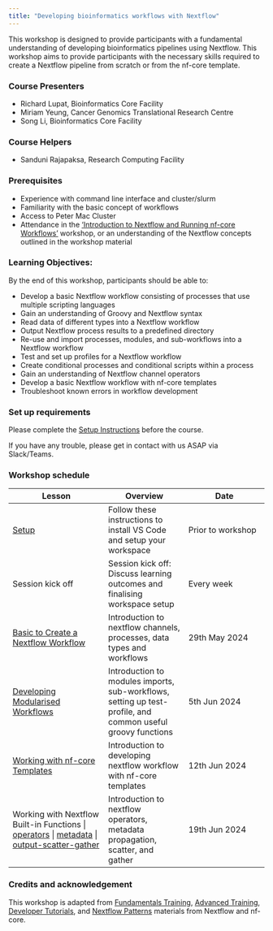 ```yaml
---
title: "Developing bioinformatics workflows with Nextflow"
---
```


This workshop is designed to provide participants with a fundamental understanding of developing bioinformatics pipelines using Nextflow. This workshop aims to provide participants with the necessary skills required to create a Nextflow pipeline from scratch or from the nf-core template. 

### Course Presenters

- Richard Lupat, Bioinformatics Core Facility
- Miriam Yeung, Cancer Genomics Translational Research Centre
- Song Li, Bioinformatics Core Facility

### Course Helpers

- Sanduni Rajapaksa, Research Computing Facility

### Prerequisites

- Experience with command line interface and cluster/slurm
- Familiarity with the basic concept of workflows
- Access to Peter Mac Cluster
- Attendance in the ['Introduction to Nextflow and Running nf-core Workflows'](./1_intro_run_nf.qmd) workshop, or an understanding of the Nextflow concepts outlined in the workshop material 

### Learning Objectives:
By the end of this workshop, participants should be able to:

- Develop a basic Nextflow workflow consisting of processes that use multiple scripting languages
- Gain an understanding of Groovy and Nextflow syntax
- Read data of different types into a Nextflow workflow
- Output Nextflow process results to a predefined directory
- Re-use and import processes, modules, and sub-workflows into a Nextflow workflow
- Test and set up profiles for a Nextflow workflow
- Create conditional processes and conditional scripts within a process
- Gain an understanding of Nextflow channel operators 
- Develop a basic Nextflow workflow with nf-core templates 
- Troubleshoot known errors in workflow development

### Set up requirements
Please complete the [Setup Instructions](../workshops/00_setup.html) before the course.

If you have any trouble, please get in contact with us ASAP via Slack/Teams.

### Workshop schedule

| Lesson     | Overview | Date | 
|------------|----------| ---------- |
| [Setup](../workshops/00_setup.html)| Follow these instructions to install VS Code and setup your workspace | Prior to workshop | 
| Session kick off| Session kick off: Discuss learning outcomes and finalising workspace setup | Every week |
| [Basic to Create a Nextflow Workflow](../workshops/3.1_creating_a_workflow.html)| Introduction to nextflow channels, processes, data types and workflows | 29th May 2024 | 
| [Developing Modularised Workflows](../workshops/4.1_modules.html) | Introduction to modules imports, sub-workflows, setting up test-profile, and common useful groovy functions | 5th Jun 2024 | 
| [Working with nf-core Templates](../workshops/5.1_nf_core_template.html) | Introduction to developing nextflow workflow with nf-core templates | 12th Jun 2024 | 
| Working with Nextflow Built-in Functions \| [operators](../workshops/6.1_operators.qmd) \| [metadata](../workshops/7.1_metadata_propagation.qmd) \| [output-scatter-gather](../workshops/8.1_scatter_gather_output.qmd) | Introduction to nextflow operators, metadata propagation, scatter, and gather | 19th Jun 2024 | 


### Credits and acknowledgement

This workshop is adapted from [Fundamentals Training](https://training.nextflow.io/basic_training/), [Advanced Training](https://training.nextflow.io/advanced/), [Developer Tutorials](https://nf-co.re/docs/contributing/tutorials/creating_with_nf_core#creating-a-pipeline), and [Nextflow Patterns](https://nextflow-io.github.io/patterns/) materials from Nextflow and nf-core.
